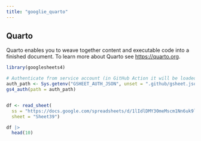 ```yaml
---
title: "googlie_quarto"
---
```


## Quarto

Quarto enables you to weave together content and executable code into a finished document. To learn more about Quarto see <https://quarto.org>.

```r
library(googlesheets4)

# Authenticate from service account (in GitHub Action it will be loaded from secret)
auth_path <- Sys.getenv("GSHEET_AUTH_JSON", unset = ".github/gsheet.json")
gs4_auth(path = auth_path)


df <- read_sheet(
  ss = "https://docs.google.com/spreadsheets/d/1lIdlDMY30meMscm1Nn6uk9lzAYlPeI5AkqEnqzI7odk",
  sheet = "Sheet39")

df |> 
  head(10)
```
